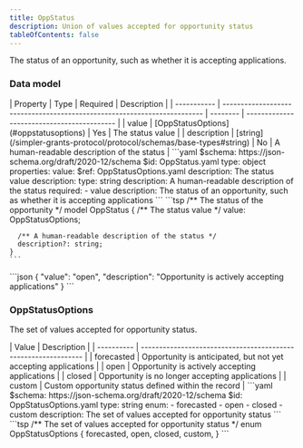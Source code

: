 ```yaml
---
title: OppStatus
description: Union of values accepted for opportunity status
tableOfContents: false
---
```



The status of an opportunity, such as whether it is accepting applications.

### Data model

<Tabs>
  <TabItem label="Table">
  | Property    | Type                                                                     | Required | Description                                |
  | ----------- | ------------------------------------------------------------------------ | -------- | ------------------------------------------ |
  | value       | [OppStatusOptions](#oppstatusoptions)                                    | Yes      | The status value                           |
  | description | [string](/simpler-grants-protocol/protocol/schemas/base-types#string)    | No       | A human-readable description of the status |
  </TabItem>

  <TabItem label="JSON Schema">
  ```yaml
  $schema: https://json-schema.org/draft/2020-12/schema
  $id: OppStatus.yaml
  type: object
  properties:
    value:
      $ref: OppStatusOptions.yaml
      description: The status value
    description:
      type: string
      description: A human-readable description of the status
  required:
    - value
  description: The status of an opportunity, such as whether it is accepting applications
  ```
  </TabItem>

  <TabItem label="TypeSpec">
    ```tsp
    /** The status of the opportunity */
    model OppStatus {
      /** The status value */
      value: OppStatusOptions;

      /** A human-readable description of the status */
      description?: string;
    }
    ```
  </TabItem>

  <TabItem label="Example">
  ```json
  {
    "value": "open",
    "description": "Opportunity is actively accepting applications"
  }
  ```
  </TabItem>
</Tabs> 

### OppStatusOptions

The set of values accepted for opportunity status.

<Tabs>
  <TabItem label="Options">
  | Value      | Description                                                    |
  | ---------- | -------------------------------------------------------------- |
  | forecasted | Opportunity is anticipated, but not yet accepting applications |
  | open       | Opportunity is actively accepting applications                 |
  | closed     | Opportunity is no longer accepting applications                |
  | custom     | Custom opportunity status defined within the record            |
  </TabItem>

  <TabItem label="JSON Schema">
  ```yaml
  $schema: https://json-schema.org/draft/2020-12/schema
  $id: OppStatusOptions.yaml
  type: string
  enum:
    - forecasted
    - open
    - closed
    - custom
  description: The set of values accepted for opportunity status
  ```
  </TabItem>

  <TabItem label="TypeSpec">
  ```tsp
  /** The set of values accepted for opportunity status */
  enum OppStatusOptions {
    forecasted,
    open,
    closed,
    custom,
  }
  ```
  </TabItem>
</Tabs>
